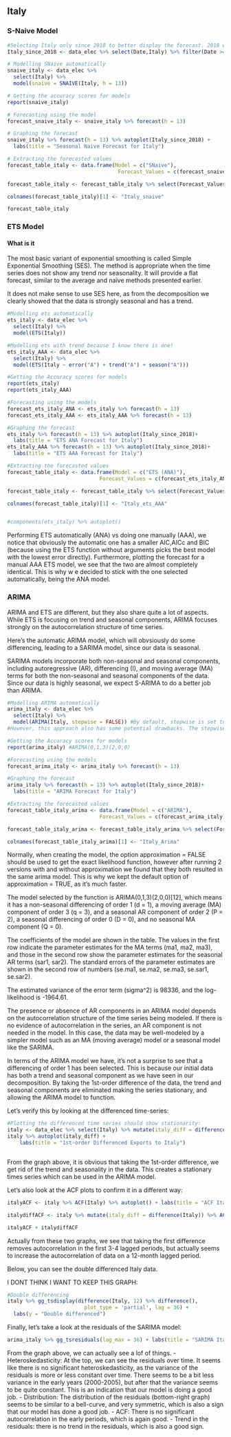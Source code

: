 
## Italy 

### S-Naive Model

```r
#Selecting Italy only since 2018 to better display the forecast. 2018 will both show the trend BEFORE covid + improve display 
Italy_since_2018 <- data_elec %>% select(Date,Italy) %>% filter(Date >= as.Date("2018-01-01"))
```

```r
# Modelling SNaive automatically
snaive_italy <- data_elec %>%
  select(Italy) %>%
  model(snaive = SNAIVE(Italy, h = 13))

# Getting the accuracy scores for models
report(snaive_italy)

# Forecasting using the model
forecast_snaive_italy <- snaive_italy %>% forecast(h = 13)

# Graphing the forecast
snaive_italy %>% forecast(h = 13) %>% autoplot(Italy_since_2018) +
  labs(title = "Seasonal Naive Forecast for Italy")

# Extracting the forecasted values
forecast_table_italy <- data.frame(Model = c("SNaive"),
                                    Forecast_Values = c(forecast_snaive_italy))

forecast_table_italy <- forecast_table_italy %>% select(Forecast_Values..mean)

colnames(forecast_table_italy)[1] <- "Italy_snaive"

forecast_table_italy
```


### ETS Model 

#### What is it

The most basic variant of exponential smoothing is called Simple Exponential Smoothing (SES). The method is appropriate when the time series does not show any trend nor seasonality. It will provide a flat forecast, similar to the average and naïve methods presented earlier.

It does not make sense to use SES here, as from the decomposition we clearly showed that the data is strongly seasonal and has a trend.

```r

#Modelling ets automatically
ets_italy <- data_elec %>%
  select(Italy) %>%
  model(ETS(Italy))

#Modelling ets with trend because I know there is one! 
ets_italy_AAA <- data_elec %>%
  select(Italy) %>%
  model(ETS(Italy ~ error("A") + trend("A") + season("A")))

#Getting the Accuracy scores for models
report(ets_italy)
report(ets_italy_AAA)

#Forecasting using the models
forecast_ets_italy_ANA <- ets_italy %>% forecast(h = 13)
forecast_ets_italy_AAA <- ets_italy_AAA %>% forecast(h = 13)

#Graphing the forecast
ets_italy %>% forecast(h = 13) %>% autoplot(Italy_since_2018)+
  labs(title = "ETS ANA Forecast for Italy")
ets_italy_AAA %>% forecast(h = 13) %>% autoplot(Italy_since_2018)+
  labs(title = "ETS AAA Forecast for Italy")

#Extracting the forecasted values
forecast_table_italy <- data.frame(Model = c("ETS (ANA)"),
                              Forecast_Values = c(forecast_ets_italy_ANA))

forecast_table_italy <- forecast_table_italy %>% select(Forecast_Values..mean)

colnames(forecast_table_italy)[1] <- "Italy_ets_AAA"


#components(ets_italy) %>% autoplot()
```

Performing ETS automatically (ANA) vs doing one manually (AAA), we notice that obviously the automatic one has a smaller AIC,AICc and BIC (because using the ETS function without arguments picks the best model with the lowest error directly). Furthermore, plotting the forecast for a manual AAA ETS model, we see that the two are almost completely identical. This is why w   e decided to stick with the one selected automatically, being the ANA model. 



### ARIMA

ARIMA and ETS are different, but they also share quite a lot of aspects. While ETS is focusing on trend and seasonal components, ARIMA focuses strongly on the autocorrelation structure of time series.

Here's the automatic ARIMA model, which will obvsiously do some differencing, leading to a SARIMA model, since our data is seasonal. 

SARIMA models incorporate both non-seasonal and seasonal components, including autoregressive (AR), differencing (I), and moving average (MA) terms for both the non-seasonal and seasonal components of the data. Since our data is highly seasonal, we expect S-ARIMA to do a better job than ARIMA. 


```r
#Modelling ARIMA automatically
arima_italy <- data_elec %>%
  select(Italy) %>%
  model(ARIMA(Italy, stepwise = FALSE)) #By default, stepwise is set to TRUE, which means the function performs a stepwise search to identify the best model by iteratively considering different model orders and selecting the model with the lowest AIC value.
#However, this approach also has some potential drawbacks. The stepwise algorithm might not search through all possible models, and therefore might not find the best-fitting model. Additionally, using stepwise selection might lead to overfitting, especially if the algorithm is used iteratively to search for the "best" model among many different time series.

#Getting the Accuracy scores for models
report(arima_italy) #ARIMA(0,1,3)(2,0,0)

#Forecasting using the models
forecast_arima_italy <- arima_italy %>% forecast(h = 13)

#Graphing the forecast
arima_italy %>% forecast(h = 13) %>% autoplot(Italy_since_2018)+
  labs(title = "ARIMA Forecast for Italy")

#Extracting the forecasted values
forecast_table_italy_arima <- data.frame(Model = c("ARIMA"),
                              Forecast_Values = c(forecast_arima_italy))

forecast_table_italy_arima <- forecast_table_italy_arima %>% select(Forecast_Values..mean)

colnames(forecast_table_italy_arima)[1] <- "Italy_Arima"

```

Normally, when creating the model, the option approximation = FALSE should be used to get the exact likelihood function, however after running 2 versions with and without approximation we found that they both resulted in the same arima model. This is why we kept the default option of approximation = TRUE, as it's much faster. 

The model selected by the function is ARIMA(0,1,3)(2,0,0)[12], which means it has a non-seasonal differencing of order 1 (d = 1), a moving average (MA) component of order 3 (q = 3), and a seasonal AR component of order 2 (P = 2), a seasonal differencing of order 0 (D = 0), and no seasonal MA component (Q = 0).

The coefficients of the model are shown in the table. The values in the first row indicate the parameter estimates for the MA terms (ma1, ma2, ma3), and those in the second row show the parameter estimates for the seasonal AR terms (sar1, sar2). The standard errors of the parameter estimates are shown in the second row of numbers (se.ma1, se.ma2, se.ma3, se.sar1, se.sar2).

The estimated variance of the error term (sigma^2) is 98336, and the log-likelihood is -1964.61. 

The presence or absence of AR components in an ARIMA model depends on the autocorrelation structure of the time series being modeled. If there is no evidence of autocorrelation in the series, an AR component is not needed in the model. In this case, the data may be well-modeled by a simpler model such as an MA (moving average) model or a seasonal model like the SARIMA.

In terms of the ARIMA model we have, it's not a surprise to see that a differencing of order 1 has been selected. This is because our initial data has both a trend and seasonal component as we have seen in our decomposition. By taking the 1st-order difference of the data, the trend and seasonal components are eliminated making the series stationary, and  allowing the ARIMA model to function.

Let's verify this by looking at the differenced time-series: 

```r

#Plotting the differenced time series should show stationarity:
italy <- data_elec %>% select(Italy) %>% mutate(italy_diff = difference(Italy))
italy %>% autoplot(italy_diff) + 
    labs(title = "1st-order Differenced Exports to Italy")



```
From the graph above, it is obvious that taking the 1st-order difference, we get rid of the trend and seasonality in the data. This creates a stationary times series which can be used in the ARIMA model. 

Let's also look at the ACF plots to confirm it in a different way: 

```r
italyACF <- italy %>% ACF(Italy) %>% autoplot() + labs(title = "ACF Italy")

italydiffACF <- italy %>% mutate(italy_diff = difference(Italy)) %>% ACF(italy_diff) %>% autoplot() + labs(title = "ACF Italy Differenced")

italyACF + italydiffACF
```

Actually from these two graphs, we see that taking the first difference removes autocorrelation in the first 3-4 lagged periods, but actually seems to increase the autocorrelation of data on a 12-month lagged period. 

Below, you can see the double differenced Italy data. 

I DONT THINK I WANT TO KEEP THIS GRAPH:
```r

#Double differencing 
italy %>% gg_tsdisplay(difference(Italy, 12) %>% difference(),
                         plot_type = 'partial', lag = 36) +
  labs(y = "Double differenced")

```

Finally, let's take a look at the residuals of the SARIMA model: 

```r

arima_italy %>% gg_tsresiduals(lag_max = 36) + labs(title = "SARIMA Italy residuals analysis")


```

From the graph above, we can actually see a lof of things. 
- Heteroskedasticity: At the top, we can see the residuals over time. It seems like there is no significant heteroskedasticity, as the variance of the residuals is more or less constant over time. There seems to be a bit less variance in the early years (2000-2005), but after that the variance seems to be quite constant. This is an indication that our model is doing a good job. 
- Distribution: The distribution of the residuals (bottom-right graph) seems to be similar to a bell-curve, and very symmetric, which is also a sign that our model has done a good job. 
- ACF: There is no significant autocorrelation in the early periods, which is again good. 
- Trend in the residuals: there is no trend in the residuals, which is also a good sign.




